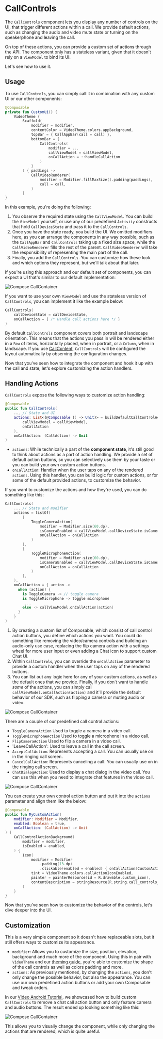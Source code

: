 # CallControls

The `CallControls` component lets you display any number of controls on the UI, that trigger different actions within a call. We provide default actions, such as changing the audio and video mute state or turning on the speakerphone and leaving the call.

On top of these actions, you can provide a custom set of actions through the API. The component only has a stateless variant, given that it doesn't rely on a `ViewModel` to bind its UI.

Let's see how to use it.

## Usage

To use `CallControls`, you can simply call it in combination with any custom UI or our other components:

```kotlin
@Composable
private fun CustomUi() {
    VideoTheme {
        Scaffold(
            modifier = modifier,
            contentColor = VideoTheme.colors.appBackground,
            topBar = { CallAppBar(call = call) },
            bottomBar = {
                CallControls(
                    modifier = ..,
                    callViewModel = callViewModel,
                    onCallAction = ::handleCallAction
                )
            }
        ) { paddings ->
            CallVideoRenderer(
                modifier = Modifier.fillMaxSize().padding(paddings),
                call = call,
            )
        }
}
```

In this example, you're doing the following:

1. You observe the required state using the `CallViewModel`. You can build the `ViewModel` yourself, or use any of our predefined `Activity` constructs that hold `CallDeviceState` and pass it to the `CallControls`.
2. Once you have the state ready, you build the UI. We omitted modifiers here, as you can arrange the components in any way possible, such as the `CallAppBar` and `CallControls` taking up a fixed size space, while the `CallVideoRenderer` fills the rest of the parent. `CallVideoRenderer` will take the responsibility of representing the main part of the call.
3. Finally, you add the `CallControls`. You can customize how these look and which options they represent, but we'll talk about that later.

If you're using this approach and our default set of components, you can expect a UI that's similar to our default implementation:

![Compose CallContainer](../../assets/compose_call_container.png)

If you want to use your own `ViewModel` and use the stateless version of `CallControls`, you can implement it like the example below:

```kotlin
CallControls(
    callDeviceState = callDeviceState,
    onCallAction = { /* Handle call actions here */ }
)
```

By default `CallControls` component covers both portrait and landscape orientation. This means that the actions you pass in will be rendered either in a `Row` of items, horizontally placed, when in portrait, or a `Column`, when in landscape. If you use [CallContent](03-call-content.mdx), `CallControls` will be configured the layout automatically by observing the configuration changes.

Now that you've seen how to integrate the component and hook it up with the call and state, let's explore customizing the action handlers.

## Handling Actions

`CallControls` expose the following ways to customize action handling:

```kotlin
@Composable
public fun CallControls(
    .., // State and UI
    actions: List<(@Composable () -> Unit)> = buildDefaultCallControlActions(
        callViewModel = callViewModel,
        onCallAction
    ),
    onCallAction: (CallAction) -> Unit
)
```

* `actions`: While technically a part of the **component state**, it's still good to think about actions as a part of action handling. We provide a set of default action buttons, so you can selectively use them by your taste or you can build your own custom action buttons.
* `onCallAction`: Handler when the user taps on any of the rendered `actions`. Using this handler, you can build logic for custom actions, or for some of the default provided actions, to customize the behavior.

If you want to customize the actions and how they're used, you can do something like this:

```kotlin
CallControls(
    .., // State and modifier
    actions = listOf(
        {
            ToggleCameraAction(
                modifier = Modifier.size(60.dp),
                isCameraEnabled = callViewModel.callDeviceState.isCameraEnabled,
                onCallAction = onCallAction
            )
        },
        {
            ToggleMicrophoneAction(
                modifier = Modifier.size(60.dp),
                isCameraEnabled = callViewModel.callDeviceState.isCameraEnabled,
                onCallAction = onCallAction
            )
        },
    ),
    onCallAction = { action ->
      when (action) {
        is ToggleCamera -> // toggle camera
        is ToggleMicrophone -> toggle microphone
         ...
        else -> callViewModel.onCallAction(action)
      }
    }
)
```

1. By creating a custom list of Composable, which consist of call control action buttons, you define which actions you want. You could do something like removing the video/camera controls and building an audio-only use case, replacing the flip camera action with a settings wheel for more user input or even adding a Chat icon to support custom Chat UI.
2. Within `CallControls`, you can override the `onCallAction` parameter to provide a custom handler when the user taps on any of the rendered buttons.
3. You can list out any logic here for any of your custom actions, as well as the default ones that we provide. Finally, if you don't want to handle _some_ of the actions, you can simply call `callViewModel.onCallAction(action)` and it'll provide the default behavior of our SDK, such as flipping a camera or muting audio or video.

![Compose CallContainer](../../assets/compose_call_controls.png)

There are a couple of our predefined call control actions:

- `ToggleCameraAction` Used to toggle a camera in a video call.
- `ToggleMicrophoneAction` Used to toggle a microphone in a video call.
- `FlipCameraAction` Used to flip a camera in a video call.
- 'LeaveCallAction': Used to leave a call in the call screen.
- `AcceptCallAction`: Represents accepting a call. You can usually use on in the ringing call screen.
- `CancelCallAction`: Represents canceling a call. You can usually use on in the ringing call screen.
- `ChatDialogAction`: Used to display a chat dialog in the video call. You can use this when you need to integrate chat features in the video call.

![Compose CallContainer](../../assets/compose_call_controls_actions.png)

You can create your own control action button and put it into the `actions` parameter and align them like the below:

```kotlin
@Composable
public fun MyCustomAction(
    modifier: Modifier = Modifier,
    enabled: Boolean = true,
    onCallAction: (CallAction) -> Unit
) {
    CallControlActionBackground(
        modifier = modifier,
        isEnabled = enabled,
    ) {
        Icon(
            modifier = Modifier
                .padding(13.dp)
                .clickable(enabled = enabled) { onCallAction(CustomAction) },
            tint = VideoTheme.colors.callActionIconEnabled,
            painter = painterResource(id = R.drawable.custom_icon),
            contentDescription = stringResource(R.string.call_controls_custom_action)
        )
    }
}
```

Now that you've seen how to customize the behavior of the controls, let's dive deeper into the UI.

## Customization

This is a very simple component so it doesn't have replaceable slots, but it still offers ways to customize its appearance.

* `modifier`: Allows you to customize the size, position, elevation, background and much more of the component. Using this in pair with `VideoTheme` and our [theming guide](../03-video-theme.mdx), you're able to customize the shape of the call controls as well as colors padding and more.
* `actions`: As previously mentioned, by changing the `actions`, you don't only change the possible behavior, but also the appearance. You can use our own predefined action buttons or add your own Composable and tweak orders.

In our [Video Android Tutorial](../../02-tutorials/01-video-calling.mdx), we showcased how to build custom `CallControls` to remove a chat call action button and only feature camera and audio buttons. The result ended up looking something like this:

![Compose CallContainer](../../assets/compose_call_controls_custom.png)

This allows you to visually change the component, while only changing the actions that are rendered, which is quite useful.

